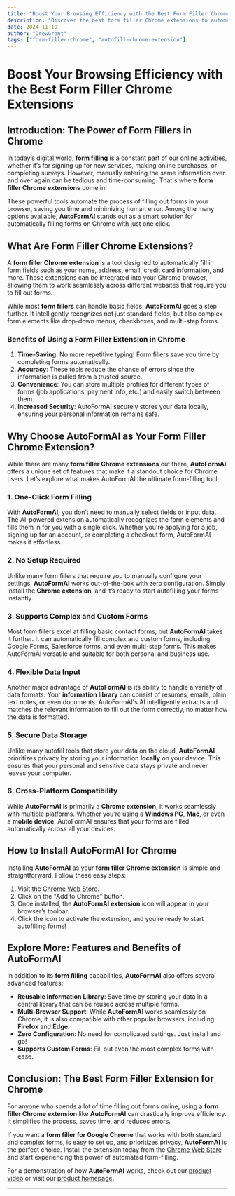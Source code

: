 ```yaml
---
title: "Boost Your Browsing Efficiency with the Best Form Filler Chrome Extensions"
description: "Discover the best form filler Chrome extensions to automate form-filling tasks. Learn how AutoFormAI stands out as the ultimate form-filling solution."
date: 2024-11-19
author: "DrewGrant"
tags: ["form-filler-chrome", "autofill-chrome-extension"]
---
```


# Boost Your Browsing Efficiency with the Best Form Filler Chrome Extensions

## Introduction: The Power of Form Fillers in Chrome

In today’s digital world, **form filling** is a constant part of our online activities, whether it’s for signing up for new services, making online purchases, or completing surveys. However, manually entering the same information over and over again can be tedious and time-consuming. That's where **form filler Chrome extensions** come in.

These powerful tools automate the process of filling out forms in your browser, saving you time and minimizing human error. Among the many options available, **AutoFormAI** stands out as a smart solution for automatically filling forms on Chrome with just one click.

## What Are Form Filler Chrome Extensions?

A **form filler Chrome extension** is a tool designed to automatically fill in form fields such as your name, address, email, credit card information, and more. These extensions can be integrated into your Chrome browser, allowing them to work seamlessly across different websites that require you to fill out forms.

While most **form fillers** can handle basic fields, **AutoFormAI** goes a step further. It intelligently recognizes not just standard fields, but also complex form elements like drop-down menus, checkboxes, and multi-step forms.

### Benefits of Using a Form Filler Extension in Chrome

1. **Time-Saving**: No more repetitive typing! Form fillers save you time by completing forms automatically.
2. **Accuracy**: These tools reduce the chance of errors since the information is pulled from a trusted source.
3. **Convenience**: You can store multiple profiles for different types of forms (job applications, payment info, etc.) and easily switch between them.
4. **Increased Security**: AutoFormAI securely stores your data locally, ensuring your personal information remains safe.

## Why Choose AutoFormAI as Your Form Filler Chrome Extension?

While there are many **form filler Chrome extensions** out there, **AutoFormAI** offers a unique set of features that make it a standout choice for Chrome users. Let’s explore what makes AutoFormAI the ultimate form-filling tool.

### 1. **One-Click Form Filling**

With **AutoFormAI**, you don’t need to manually select fields or input data. The AI-powered extension automatically recognizes the form elements and fills them in for you with a single click. Whether you're applying for a job, signing up for an account, or completing a checkout form, AutoFormAI makes it effortless.

### 2. **No Setup Required**

Unlike many form fillers that require you to manually configure your settings, **AutoFormAI** works out-of-the-box with zero configuration. Simply install the **Chrome extension**, and it’s ready to start autofilling your forms instantly.

### 3. **Supports Complex and Custom Forms**

Most form fillers excel at filling basic contact forms, but **AutoFormAI** takes it further. It can automatically fill complex and custom forms, including Google Forms, Salesforce forms, and even multi-step forms. This makes AutoFormAI versatile and suitable for both personal and business use.

### 4. **Flexible Data Input**

Another major advantage of **AutoFormAI** is its ability to handle a variety of data formats. Your **information library** can consist of resumes, emails, plain text notes, or even documents. AutoFormAI's AI intelligently extracts and matches the relevant information to fill out the form correctly, no matter how the data is formatted.

### 5. **Secure Data Storage**

Unlike many autofill tools that store your data on the cloud, **AutoFormAI** prioritizes privacy by storing your information **locally** on your device. This ensures that your personal and sensitive data stays private and never leaves your computer.

### 6. **Cross-Platform Compatibility**

While **AutoFormAI** is primarily a **Chrome extension**, it works seamlessly with multiple platforms. Whether you’re using a **Windows PC**, **Mac**, or even a **mobile device**, AutoFormAI ensures that your forms are filled automatically across all your devices.

## How to Install AutoFormAI for Chrome

Installing **AutoFormAI** as your **form filler Chrome extension** is simple and straightforward. Follow these easy steps:

1. Visit the [Chrome Web Store](https://chromewebstore.google.com/detail/autoformai/lfikjlhmofcmjbimgjjnafdeljkfhpej).
2. Click on the "Add to Chrome" button.
3. Once installed, the **AutoFormAI extension** icon will appear in your browser’s toolbar.
4. Click the icon to activate the extension, and you’re ready to start autofilling forms!

## Explore More: Features and Benefits of AutoFormAI

In addition to its **form filling** capabilities, **AutoFormAI** also offers several advanced features:

- **Reusable Information Library**: Save time by storing your data in a central library that can be reused across multiple forms.
- **Multi-Browser Support**: While **AutoFormAI** works seamlessly on Chrome, it is also compatible with other popular browsers, including **Firefox** and **Edge**.
- **Zero Configuration**: No need for complicated settings. Just install and go!
- **Supports Custom Forms**: Fill out even the most complex forms with ease.

## Conclusion: The Best Form Filler Extension for Chrome

For anyone who spends a lot of time filling out forms online, using a **form filler Chrome extension** like **AutoFormAI** can drastically improve efficiency. It simplifies the process, saves time, and reduces errors.

If you want a **form filler for Google Chrome** that works with both standard and complex forms, is easy to set up, and prioritizes privacy, **AutoFormAI** is the perfect choice. Install the extension today from the [Chrome Web Store](https://chromewebstore.google.com/detail/autoformai/lfikjlhmofcmjbimgjjnafdeljkfhpej) and start experiencing the power of automated form-filling.

For a demonstration of how **AutoFormAI** works, check out our [product video](https://youtu.be/S-Yt7lTtXuQ) or visit our [product homepage](https://autoformai.floxai.top/).

---

